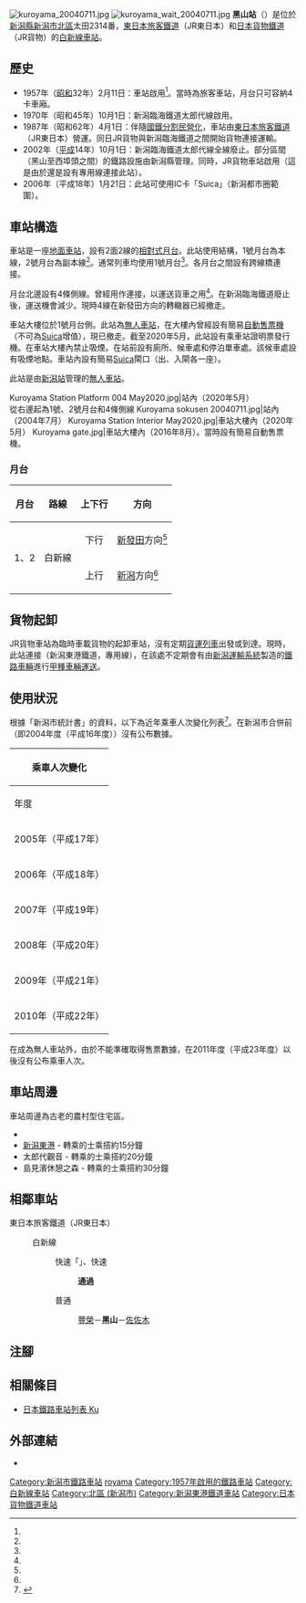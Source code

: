 {{NoteTA
|T=zh-hans:黑山站 (日本);zh-hk:黑山站 (日本);zh-tw:黑山車站 (日本);
|1=zh-hans:黑山站;zh-hk:黑山站;zh-tw:黑山車站;
}}
{{Infobox station
|公司色 = green
|站名 = 黑山站
|圖片 = Kuroyama Station, East Japan Railway Company, October 2019.jpg
|圖片說明 = 車站大樓（2019年10月）
|日文原名 = 黒山
|平假名 = くろやま
|羅馬拼音 = Kuroyama
|副站名 = 
|電報略號 = クヤ
|所在地 = {{JPN}}[[新潟縣|新潟縣]][[新潟市|新潟市]][[北區_(新潟市)|北區]]太田<ref name="zeneki14">{{Cite book|title =週刊 JR全駅・全車両基地 |publisher = {{Translink|ja|朝日新聞出版}} |series=週刊朝日百科 |volume  =14号 長野駅・新津駅・高田駅ほか |date =2012-11-11 |page =27 |language=ja}}</ref>2314番
|座標 = {{coord|37|56|14.85|N|139|14|30.25|E|type:railwaystation_region:JP-24|display=inline,title}}
|車站構造 = [[地面車站|地面車站]]
|月台配置 = 2面2線<ref name="zeneki14"/>
|啟用年月日 = 1957年（[[昭和|昭和]]32年）2月11日<ref name="zeneki14"/>
|廢站年月日 = 
|乘客人數 = 192
|上下車人次 = 
|統計年度 = 2010
|轉車 = 
|全寬備註 = [[無人車站|無人車站]]<ref name="zeneki14"/>（設有自動售票機）<br>此站同時為[[日本貨物鐵道|日本貨物鐵道]]（JR貨物）車站
|adjacent = {{Adjacent stations|system=東日本旅客鐵道|line=白新線|left=豐榮|right=佐佐木|note-left=3.0km|note-mid=距離[[新潟站|新潟]]18.0km|note-right=3.0km}}
}}
[[File:kuroyama_20040711.jpg|thumb]]
[[File:kuroyama_wait_20040711.jpg|thumb]]
'''黑山站'''（{{jpn|j=黒山駅|hg=くろやまえき|rm=Kuroyama eki|f=y}}）是位於[[新潟縣|新潟縣]][[新潟市|新潟市]][[北區_(新潟市)|北區]]太田2314番，[[東日本旅客鐵道|東日本旅客鐵道]]（JR東日本）和[[日本貨物鐵道|日本貨物鐵道]]（JR貨物）的[[白新線|白新線]][[鐵路車站|車站]]。

== 歷史 ==
* 1957年（[[昭和|昭和]]32年）2月11日：車站啟用<ref name="zeneki14"/>。當時為旅客車站，月台只可容納4卡車廂。
* 1970年（昭和45年）10月1日：新潟臨海鐵道太郎代線啟用。
* 1987年（昭和62年）4月1日：伴隨[[國鐵分割民營化|國鐵分割民營化]]，車站由[[東日本旅客鐵道|東日本旅客鐵道]]（JR東日本）營運。同日JR貨物與新潟臨海鐵道之間開始貨物連接運輸。
* 2002年（[[平成|平成]]14年）10月1日：新潟臨海鐵道太郎代線全線廢止。部分區間（黑山至西埠頭之間）的鐵路設施由新潟縣管理。同時，JR貨物車站啟用（這是由於還是設有專用線連接此站）。
* 2006年（平成18年）1月21日：此站可使用IC卡「Suica」（新潟都市圈範圍）。

== 車站構造 ==
車站是一座[[地面車站|地面車站]]，設有2面2線的[[相對式月台|相對式月台]]。此站使用{{Translink|ja|一線スルー|一線通過}}結構，1號月台為本線，2號月台為副本線<ref name="zeneki14"/>。通常列車均使用1號月台<ref name="zeneki14"/>。各月台之間設有跨線橋連接。

月台北邊設有4條側線。曾經用作連接{{Translink|ja|新潟臨海鉄道|新潟臨海鐵道}}，以運送貨車之用<ref name="zeneki14"/>。在新潟臨海鐵道廢止後，運送機會減少。現時4線在新發田方向的轉轍器已經撤走。

車站大樓位於1號月台側。此站為[[無人車站|無人車站]]，在大樓內曾經設有簡易[[自動售票機|自動售票機]]（不可為[[Suica|Suica]]增值），現已撤走。截至2020年5月，此站設有乘車站證明票發行機。在車站大樓內禁止吸煙。在站前設有廁所、候車處和停泊單車處。該候車處設有吸煙地點。車站內設有簡易[[Suica|Suica]]閘口（出、入閘各一座）。

此站是由[[新潟站|新潟站]]管理的[[無人車站|無人車站]]。

<gallery widths=160>
Kuroyama Station Platform 004 May2020.jpg|站內（2020年5月）<br />從右邊起為1號、2號月台和4條側線
Kuroyama sokusen 20040711.jpg|站內（2004年7月）
Kuroyama Station Interior May2020.jpg|車站大樓內（2020年5月）
Kuroyama gate.jpg|車站大樓內（2016年8月）。當時設有簡易自動售票機。
</gallery>

=== 月台 ===
{| rules="rows" class="wikitable"
!月台!!路線!!上下行!!方向
|-
!rowspan="2"|1、2
|rowspan="2"|{{Color|#f387b7|■}}白新線
| style="text-align:center" | 下行
|[[新發田站|新發田]]方向<ref name="timetable/list0642">{{Cite web|url=http://www.jreast-timetable.jp/timetable/list0642.html|title=時刻表 黒山駅|publisher=東日本旅客鉄道|accessdate=2019-08-12|language=ja|archive-date=2019-08-11|archive-url=https://web.archive.org/web/20190811165615/https://www.jreast-timetable.jp/timetable/list0642.html|dead-url=no}}</ref>
|-
| style="text-align:center" | 上行
|[[新潟站|新潟]]方向<ref name="timetable/list0642" />
|}

== 貨物起卸 ==
JR貨物車站為臨時車載貨物的起卸車站，沒有定期[[貨運列車|貨運列車]]出發或到達。現時，此站連接{{Translink|ja|黒山駅分岐新潟東港専用線|黑山站分支新潟東港專用線}}（新潟東港鐵道，專用線），在該處不定期會有由[[新潟運輸系統|新潟運輸系統]]製造的[[鐵路車輛|鐵路車輛]]進行[[車輛運送|甲種車輛運送]]。

== 使用狀況 ==
根據「新潟市統計書」的資料，以下為近年乘車人次變化列表<ref name="13unnyutuushin23">{{Cite web|url=http://www.city.niigata.lg.jp/shisei/soshiki/toukei/00_03toukeisyo/tokeishodata/tokeisyo_h23.files/02_13unnyutuushin23.pdf|title=13 運輸・通信|format=PDF|work=平成23年度統計書|publisher=新潟市|date=2012-03|accessdate=2019-02-25|archiveurl=https://web.archive.org/web/20190224154140/http://www.city.niigata.lg.jp/shisei/soshiki/toukei/00_03toukeisyo/tokeishodata/tokeisyo_h23.files/02_13unnyutuushin23.pdf|archivedate=2019-02-24|language=ja|dead-url=no}}</ref>。在新潟市合併前（即2004年度（平成16年度））沒有公布數據。

{| class="wikitable" style="margin: 1em 0.2em; text-align: center; font-size: 85%;"
|- style="background: #ddd;"
!colspan="3"|乘車人次變化
|-
!年度
!一年乘車人次<br />（單位：千人）
!參考資料
|-
|2005年（平成17年）
|style="text-align:right;"|73
|rowspan="6"|<ref name="13unnyutuushin23" />
|-
|2006年（平成18年）
|style="text-align:right;"|79
|-
|2007年（平成19年）
|style="text-align:right;"|78
|-
|2008年（平成20年）
|style="text-align:right;"|75
|-
|2009年（平成21年）
|style="text-align:right;"|73
|-
|2010年（平成22年）
|style="text-align:right;"|70
|}
在成為無人車站外，由於不能準確取得售票數據，在2011年度（平成23年度）以後沒有公布乘車人次。

== 車站周邊 ==
車站周邊為古老的農村型住宅區。

* {{Translink|ja|新潟県道26号新発田豊栄線|新潟縣道26號新發田豐榮線}}
* [[新潟東港|新潟東港]] - 轉乘的士乘搭約15分鐘
* 太郎代觀音 - 轉乘的士乘搭約20分鐘
* 島見濱休憩之森 - 轉乘的士乘搭約30分鐘

== 相鄰車站 ==
; 東日本旅客鐵道（JR東日本）
: {{Color|#f387b7|■}}白新線
:: {{Color|red|□}}快速「{{Translink|ja|べにばな (列車)|紅花號列車|紅花}}」、{{Color|red|■}}快速
::: '''通過'''
:: {{Color|#f387b7|■}}普通
::: [[豐榮站_(日本)|豐榮]]－'''黑山'''－[[佐佐木站|佐佐木]]

== 注腳 ==
{{Reflist}}

== 相關條目 ==
{{commonscat|Kuroyama Station}}
* [[日本鐵路車站列表_Ku|日本鐵路車站列表 Ku]]

== 外部連結 ==
*{{外部連結/JR東日本車站|642|黑山}}{{ja icon}}

{{白新線}}

{{DEFAULTSORT:Kuroyama}}
[[Category:新潟市鐵路車站|Category:新潟市鐵路車站]]
[[Category:日本鐵路車站_Ku|royama]]
[[Category:1957年啟用的鐵路車站|Category:1957年啟用的鐵路車站]]
[[Category:白新線車站|Category:白新線車站]]
[[Category:北區_(新潟市)|Category:北區 (新潟市)]]
[[Category:新潟東港鐵道車站|Category:新潟東港鐵道車站]]
[[Category:日本貨物鐵道車站|Category:日本貨物鐵道車站]]